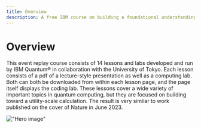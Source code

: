 ```yaml
---
title: Overview
description: A free IBM course on building a foundational understanding of quantum computing, technology, and applications for business.
---
```


# Overview

This event replay course consists of 14 lessons and labs developed and run by IBM Quantum&reg; in collaboration with the University of Tokyo. Each lesson consists of a pdf of a lecture-style presentation as well as a computing lab. Both can both be downloaded from within each lesson page, and the page itself displays the coding lab. These lessons cover a wide variety of important topics in quantum computing, but they are focused on building toward a utility-scale calculation. The result is very similar to work published on the cover of Nature in June 2023.


!["Hero image"](/learning/images/courses/utility-scale-quantum-computing/Tokyo_Utility_Course-Img.svg)
